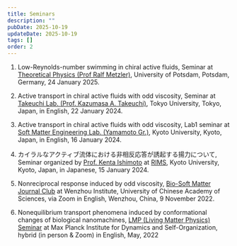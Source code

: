 ```yaml
---
title: Seminars
description: ""
pubDate: 2025-10-19
updateDate: 2025-10-19
tags: []
order: 2
---
```


1. Low-Reynolds-number swimming in chiral active fluids,
   Seminar at [Theoretical Physics (Prof Ralf Metzler)](https://www.agnld.uni-potsdam.de/), University of Potsdam, Potsdam, Germany, 24 January 2025.

1. Active transport in chiral active fluids with odd viscosity,
   Seminar at [Takeuchi Lab. (Prof. Kazumasa A. Takeuchi)](https://lab.kaztake.org/index-j.html), Tokyo University, Tokyo, Japan, in English, 22 January 2024.

1. Active transport in chiral active fluids with odd viscosity,
   Lab1 seminar at [Soft Matter Engineering Lab. (Yamamoto Gr.)](https://www-tph.cheme.kyoto-u.ac.jp/), Kyoto University, Kyoto, Japan, in English, 16 January 2024.

1. カイラルなアクティブ流体における非相反応答が誘起する揚力について,
   Seminar organized by [Prof. Kenta Ishimoto](https://www.kurims.kyoto-u.ac.jp/~ishimoto/en/) at [RIMS](https://www.kurims.kyoto-u.ac.jp/en/index.html), Kyoto University, Kyoto, Japan, in Japanese, 15 January 2024.

1. Nonreciprocal response induced by odd viscosity,
   [Bio-Soft Matter Journal Club](http://biosoft.world.coocan.jp/journal.html) at Wenzhou Institute, University of Chinese Academy of Sciences, via Zoom in English, Wenzhou, China, 9 November 2022.

1. Nonequilibrium transport phenomena induced by conformational changes of biological nanomachines,
   [LMP (Living Matter Physics) Seminar](https://www.ds.mpg.de/events/31185/2247) at Max Planck Institute for Dynamics and Self-Organization, hybrid (in person & Zoom) in English, May, 2022
